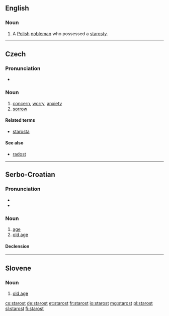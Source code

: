 ==English==

===Noun===
{{en-noun}}

# {{context|historical|lang=en}} A [[Polish]] [[nobleman]] who possessed a [[starosty]].

----

==Czech==

===Pronunciation===
* {{audio|Cs-starost.ogg|Audio}}

===Noun===
{{cs-noun|g=f}}

# [[concern]], [[worry]], [[anxiety]] <!-- {{gloss|feeling of anxiety}} -->
# [[sorrow]]

====Related terms====
* [[starosta]] {{m}}

====See also====
* [[radost]] {{f}}

----

==Serbo-Croatian==

===Pronunciation===
* {{IPA|/stâroːst/|lang=sh}}
* {{hyphenation|sta|rost}}

===Noun===
{{sh-noun|g=f|head=stȁrōst|r|старост|ста̏ро̄ст}}

# [[age]]
# [[old age]]

====Declension====
{{sh-decl-noun
|starost|starosti
|starosti|starosti
|starosti|starostima
|starost|starosti
|starosti|starosti
|starosti|starostima
|starošću / starosti|starostima
}}

----

==Slovene==

===Noun===
{{sl-noun|stárost|f}}

# [[old age]]

[[cs:starost]]
[[de:starost]]
[[et:starost]]
[[fr:starost]]
[[io:starost]]
[[mg:starost]]
[[pl:starost]]
[[sl:starost]]
[[fi:starost]]